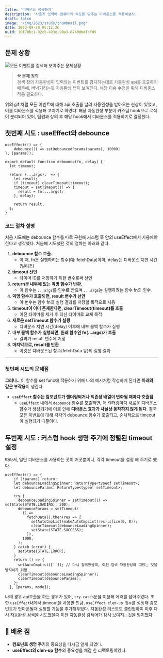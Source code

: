 ```yaml
---
title: '디바운스 적용하기'
description: '사용자 입력에 컴퓨터의 속도를 맞추는 디바운스를 적용해보자.'
draft: false
image: '/img/2023/study/thumbnail.png'
date: 2023-09-28 00:12:26
uuid: 10f78bc1-02cb-493e-90a3-8749dbdfcfd9
---
```


## 문제 상황

![모든 이벤트를 검색해 보여주는 문제상황](/posts/debounce/gif.gif)

> **⚒️ 문제 정의** <br />
> 검색 창의 자동완성이 입력되는 이벤트를 감지하는대로 자동완성 api를 호출하기 때문에, 버벅거리는듯 자동완성 탭이 보여진다. 해당 이슈 수정을 위해 디바운스 적용 필요하다.

 위의 gif 처럼 모든 이벤트에 대해 api 호출을 날려 자동완성을 받아오는 현상이 있었고, 이를 디바운스를 적용해 고치기로 하였다. 해당 자동완성 부분이 커스텀 hook으로 로직이 분리되어 있어, 팀원과 상의 후 해당 hook에서 디바운스를 적용하기로 결정했다.

## 첫번째 시도 : useEffect와 debounce
```tsx caption="useEffect안에서 적용된 debounce"
useEffect(() => {
	debounce(() => setDebouncedParams(params), 10000)
}, [params]);
```

```tsx caption="debounce 구현 코드"
export default function debounce(fn, delay) {
  let timeout;

  return (...args):  => {
    let result;
    if (timeout) clearTimeout(timeout);
    timeout = setTimeout(() => {
      result = fn(...args);
    }, delay);

    return result;
  };
}
```

### 코드 절차 설명

처음 시도에는 debounce 함수를 따로 구현해 커스텀 훅 안의 useEffect에서 사용해야 한다고 생각했다. 처음에 시도했던 것의 절차는 아래와 같다.

1. **debounce 함수 호출.**
	- 이 때, fn은 실행하려는 함수(예: fetchData)이며, delay는 디바운스 지연 시간(밀리초)
2. **timeout 선언**
	- 타이머 ID를 저장하기 위한 변수로써 선언
3. **return문 내부에 있는 익명 함수가 반환.**
	- 이 함수는 `...args`를 인수로 받으며 `...args`는 실행하려는 함수 fn의 인수.
4. **익명 함수가 호출되면, result 변수가 선언**
	- 이 변수는 함수 fn의 실행 결과를 저장할 목적으로 사용
5. **timeout이 이미 존재한다면, clearTimeout(timeout)를 호출**
	- 이전 타이머를 제거 후 최신 타이머로 교체 목적
6. **새로운 setTimeout 함수가 실행**
	- 디바운스 지연 시간(delay) 이후에 내부 콜백 함수가 실행
7. **내부 콜백 함수가 실행되면, 원래 함수인 fn(...args)가 호출**
	- 결과가 result 변수에 저장
8. **마지막으로, result를 반환**
	- 이것은 디바운스된 함수(fetchData 등)의 실행 결과

---

### 첫번째 시도의 문제점

**그러나..** 이 함수를 set func에 적용하기 위해 나의 예시처럼 작성하게 된다면 **아래와 같은 부작용**이 생긴다.

-  **`useEffect` 함수는 컴포넌트가 렌더링되거나 의존성 배열이 변화될 때마다 호출됨**
	- `useEffect` 내에서 `debounce` 함수를 호출하면, 매 렌더링마다 새로운 디바운스 함수가 생성되기에 이로 인해 **디바운스 효과가 사실상 동작하지 않게 된다**. 결국 모든 이벤트에 대해 각각의 debounce 함수가 호출되고, 순차적으로 timeout이 실행되기 때문이다.

## 두번째 시도 : 커스텀 hook 생명 주기에 정렬된 timeout 설정

따라서, 일단 디바운스를 사용하는 곳이 저곳뿐이니, 각각 timeout을 설정 해 주기로 했다.

```tsx caption="debounce 구현 코드"
useEffect(() => {
    if (!params) return;
    let debounceLoadingSpinner: ReturnType<typeof setTimeout>;
    let debounceParams: ReturnType<typeof setTimeout>;

    try {
      debounceLoadingSpinner = setTimeout(() => setState(STATE.LOADING), 500);
      debounceParams = setTimeout(
        () =>
          fetchData().then(res => {
            setAutoCmpList(makeAutoCmpList(res).slice(0, 8));
            clearTimeout(debounceLoadingSpinner);
            setState(STATE.SUCCESS);
          }),
        1000,
      );
    } catch (error) {
      setState(STATE.ERROR);
    }
    return () => {
      setAutoCmpList(['']); // 다시 검색했을때, 이전 검색 자동완성이 떠있는 것을 방지하기 위함
      clearTimeout(debounceLoadingSpinner);
      clearTimeout(debounceParams);
    };
  }, [params, mode]);
```

나의 경우 api호출을 하는 경우가 있어, `try-catch`문을 이용해 에러를 잡아주었다. 또한 `useEffect`내에서 timeout을 사용한 만큼, `useEffect clen-up 함수`를 설정해 컴포넌트가 언마운될때 실행할 기능을 추가해두었다. 자동완성 리스트도 클린업하여 이후 다시 자동완성 검색을 시도했을때 이전 자동완성 검색어가 잠시 보여지는것을 방지했다.

## 📝 배운 점

- **컴포넌트 생명 주기**의 중요성을 다시금 알게 되었다.
- **useEffect의 clen-up 함수**의 중요성을 체감 한 리팩토링이였다.